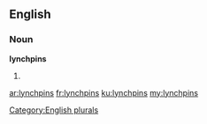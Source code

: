 ==English==

===Noun===
'''lynchpins'''

# {{plural of|lynchpin}}

[[Category:English plurals]]

[[ar:lynchpins]]
[[fr:lynchpins]]
[[ku:lynchpins]]
[[my:lynchpins]]